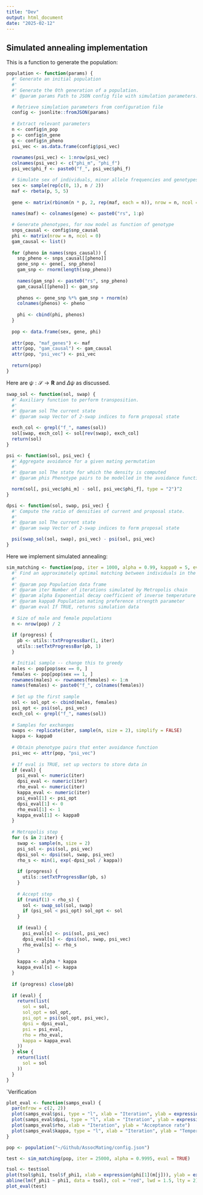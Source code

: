 ```yaml
---
title: "Dev"
output: html_document
date: "2025-02-12"
---
```


## Simulated annealing implementation

This is a function to generate the population:

```r
population <- function(params) {
  #' Generate an initial population
  #'
  #' Generate the 0th generation of a population.
  #' @param params Path to JSON config file with simulation parameters.

  # Retrieve simulation parameters from configuration file
  config <- jsonlite::fromJSON(params)
 
  # Extract relevant parameters 
  n <- config$n_pop
  p <- config$n_gene
  q <- config$n_pheno
  psi_vec <- as.data.frame(config$psi_vec)
  
  rownames(psi_vec) <- 1:nrow(psi_vec)
  colnames(psi_vec) <- c("phi_m", "phi_f")
  psi_vec$phi_f <- paste0("f_", psi_vec$phi_f)

  # Simulate sex of individuals, minor allele frequencies and genotypes
  sex <- sample(rep(c(0, 1), n / 2))
  maf <- rbeta(p, 5, 5)
  
  gene <- matrix(rbinom(n * p, 2, rep(maf, each = n)), nrow = n, ncol = p)
  
  names(maf) <- colnames(gene) <- paste0("rs", 1:p)

  # Generate phenotypes, for now model as function of genotype
  snps_causal <- config$snp_causal
  phi <- matrix(nrow = n, ncol = 0)
  gam_causal <- list()
  
  for (pheno in names(snps_causal)) {
    snp_pheno <- snps_causal[[pheno]]
    gene_snp <- gene[, snp_pheno]
    gam_snp <- rnorm(length(snp_pheno))
    
    names(gam_snp) <- paste0("rs", snp_pheno)
    gam_causal[[pheno]] <- gam_snp
    
    phenos <- gene_snp %*% gam_snp + rnorm(n)
    colnames(phenos) <- pheno
    
    phi <- cbind(phi, phenos)
  }
  
  pop <- data.frame(sex, gene, phi)
  
  attr(pop, "maf_genes") <- maf
  attr(pop, "gam_causal") <- gam_causal
  attr(pop, "psi_vec") <- psi_vec
  
  return(pop)
}
```

Here are $\psi: \mathcal S \to \mathbf R$ and $\Delta \psi$ as discussed.

```r
swap_sol <- function(sol, swap) {
  #' Auxiliary function to perform transposition.
  #'
  #' @param sol The current state
  #' @param swap Vector of 2-swap indices to form proposal state

  exch_col <- grepl("f_", names(sol))
  sol[swap, exch_col] <- sol[rev(swap), exch_col]
  return(sol)
}

psi <- function(sol, psi_vec) {
  #' Aggregate avoidance for a given mating permutation
  #'
  #' @param sol The state for which the density is computed
  #' @param phis Phenotype pairs to be modelled in the avoidance function

  norm(sol[, psi_vec$phi_m] - sol[, psi_vec$phi_f], type = "2")^2
}

dpsi <- function(sol, swap, psi_vec) {
  #' Compute the ratio of densities of current and proposal state.
  #'
  #' @param sol The current state
  #' @param swap Vector of 2-swap indices to form proposal state

  psi(swap_sol(sol, swap), psi_vec) - psi(sol, psi_vec)
}
```

Here we implement simulated annealing:

```r
sim_matching <- function(pop, iter = 1000, alpha = 0.99, kappa0 = 5, eval = FALSE, progress = FALSE) {
  #' Find an approximately optimal matching between individuals in the population
  #'
  #' @param pop Population data frame
  #' @param iter Number of iterations simulated by Metropolis chain
  #' @param alpha Exponential decay coefficient of inverse temperature
  #' @param kappa0 Population mating preference strength parameter
  #' @param eval If TRUE, returns simulation data
  
  # Size of male and female populations
  n <- nrow(pop) / 2
  
  if (progress) {
    pb <- utils::txtProgressBar(1, iter)
    utils::setTxtProgressBar(pb, 1)
  }

  # Initial sample -- change this to greedy
  males <- pop[pop$sex == 0, ]
  females <- pop[pop$sex == 1, ]
  rownames(males) <- rownames(females) <- 1:n
  names(females) <- paste0("f_", colnames(females))
  
  # Set up the first sample
  sol <- sol_opt <- cbind(males, females)
  psi_opt <- psi(sol, psi_vec)
  exch_col <- grepl("f_", names(sol))
  
  # Samples for exchanges
  swaps <- replicate(iter, sample(n, size = 2), simplify = FALSE)
  kappa <- kappa0
  
  # Obtain phenotype pairs that enter avoidance function
  psi_vec <- attr(pop, "psi_vec")
  
  # If eval is TRUE, set up vectors to store data in
  if (eval) {
    psi_eval <- numeric(iter)
    dpsi_eval <- numeric(iter)
    rho_eval <- numeric(iter)
    kappa_eval <- numeric(iter)
    psi_eval[1] <- psi_opt
    dpsi_eval[1] <- 0
    rho_eval[1] <- 1
    kappa_eval[1] <- kappa0
  }
  
  # Metropolis step
  for (s in 2:iter) {
    swap <- sample(n, size = 2)
    psi_sol <- psi(sol, psi_vec)
    dpsi_sol <- dpsi(sol, swap, psi_vec)
    rho_s <- min(1, exp(-dpsi_sol / kappa))
    
    if (progress) {
      utils::setTxtProgressBar(pb, s)
    }
    
    # Accept step
    if (runif(1) < rho_s) {
      sol <- swap_sol(sol, swap)
      if (psi_sol < psi_opt) sol_opt <- sol
    }
    
    if (eval) {
      psi_eval[s] <- psi(sol, psi_vec)
      dpsi_eval[s] <- dpsi(sol, swap, psi_vec)
      rho_eval[s] <- rho_s
    }
    
    kappa <- alpha * kappa
    kappa_eval[s] <- kappa
  }
  
  if (progress) close(pb)
    
  if (eval) {
    return(list(
      sol = sol,
      sol_opt = sol_opt,
      psi_opt = psi(sol_opt, psi_vec),
      dpsi = dpsi_eval,
      psi = psi_eval,
      rho = rho_eval,
      kappa = kappa_eval
    ))
  } else {
    return(list(
      sol = sol
    ))
  }
}
```

\`Verification

```r
plot_eval <- function(samps_eval) {
  par(mfrow = c(2, 2))
  plot(samps_eval$psi, type = "l", xlab = "Iteration", ylab = expression(psi))
  plot(samps_eval$dpsi, type = "l", xlab = "Iteration", ylab = expression(Delta * psi))
  plot(samps_eval$rho, xlab = "Iteration", ylab = "Acceptance rate")
  plot(samps_eval$kappa, type = "l", xlab = "Iteration", ylab = "Temperature")
}
```

```r
pop <- population("~/Github/AssocMating/config.json")

test <- sim_matching(pop, iter = 25000, alpha = 0.9995, eval = TRUE)

tsol <- test$sol
plot(tsol$phi1, tsol$f_phi1, xlab = expression(phi[1](m[j])), ylab = expression(phi[1](f[alpha(j)])))
abline(lm(f_phi1 ~ phi1, data = tsol), col = "red", lwd = 1.5, lty = 2)
plot_eval(test)
```
